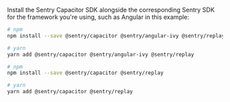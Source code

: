 Install the Sentry Capacitor SDK alongside the corresponding Sentry SDK for the framework you're using, such as Angular in this example:

```bash {tabTitle:Angular}
# npm
npm install --save @sentry/capacitor @sentry/angular-ivy @sentry/replay

# yarn
yarn add @sentry/capacitor @sentry/angular-ivy @sentry/replay
```

```bash {tabTitle:Other Frameworks}
# npm
npm install --save @sentry/capacitor @sentry/replay

# yarn
yarn add @sentry/capacitor @sentry/replay
```

